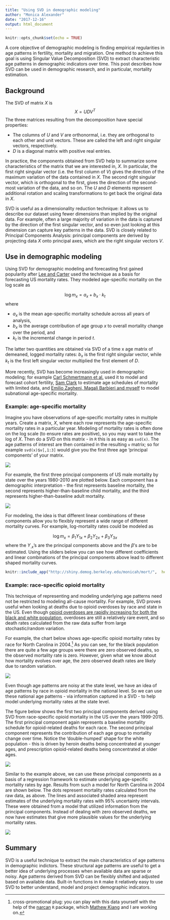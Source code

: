 ```yaml
---
title: "Using SVD in demographic modeling"
author: "Monica Alexander"
date: "2017-12-16"
output: html_document
---
```


```r
knitr::opts_chunk$set(echo = TRUE)
```

A core objective of demographic modeling is finding empirical regularities in age patterns in fertility, mortality and migration. One method to achieve this goal is using Singular Value Decomposition (SVD) to extract characteristic age patterns in demographic indicators over time. This post describes how SVD can be used in demographic research, and in particular, mortality estimation. 

## Background 

The SVD of matrix $X$ is
$$
X = UDV^T
$$
The three matrices resulting from the decomposition have special properties:

- The columns of $U$ and $V$ are orthonormal, i.e. they are orthogonal to each other and unit vectors. These are called the left and right singular vectors, respectively. 
- $D$ is a diagonal matrix with positive real entries. 

In practice, the components obtained from SVD help to summarize some characteristics of the matrix that we are interested in, $X$. In particular, the first right singular vector (i.e. the first column of $V$) gives the direction of the maximum variation of the data contained in $X.$ The second right singular vector, which is orthogonal to the first, gives the direction of the second-most variation of the data, and so on. The $U$ and $D$ elements represent additional rotation and scaling transformations to get back the original data in $X$. 

SVD is useful as a dimensionality reduction technique: it allows us to describe our dataset using fewer dimensions than implied by the original data. For example, often a large majority of variation in the data is captured by the direction of the first singular vector, and so even just looking at this dimension can capture key patterns in the data. SVD is closely related to Principal Components Analysis: principal components are derived by projecting data $X$ onto principal axes, which are the right singular vectors $V$. 


## Use in demographic modeling

Using SVD for demographic modeling and forecasting first gained popularity after [Lee and Carter](https://www.jstor.org/stable/2290201) used the technique as a basis for forecasting US mortality rates. They modeled age-specific mortality on the log scale as

$$
\log m_x = a_x + b_x \cdot k_t
$$
where 

- $a_x$ is the mean age-specific mortality schedule across all years of analysis, 
- $b_x$ is the average contribution of age group $x$ to overall mortality change over the period, and 
- $k_t$ is the incremental change in period $t$. 

The latter two quantities are obtained via SVD of a time x age matrix of demeaned, logged mortality rates: $b_x$ is the first right singular vector, while $k_t$ is the first left singular vector multiplied the first element of $D$. 

More recently, SVD has become increasingly used in demographic modeling; for example [Carl Schmertmann et al.](http://www.tandfonline.com/doi/abs/10.1080/01621459.2014.881738) used it to model and forecast cohort fertility, [Sam Clark](https://arxiv.org/abs/1612.01408) to estimate age schedules of mortality with limited data, and [Emilio Zagheni, Magali Barbieri and myself](https://link.springer.com/article/10.1007/s13524-017-0618-7) to model subnational age-specific mortality.  

### Example: age-specific mortality

Imagine you have observations of age-specific mortality rates in multiple years. Create a matrix, $X$, where each row represents the age-specific mortality rates in a particular year. Modeling of mortality rates is often done on the log scale (to ensure rates are positive), so you may want to take the log of $X$. Then do a SVD on this matrix - in `R` this is as easy as `svd(x)`. The age patterns of interest are then contained in the resulting `v` matrix; so for example `svd(x)$v[,1:3]` would give you the first three age 'principal components' of your matrix.

<img src="/img/svd_plots/svd.png">

For example, the first three principal components of US male mortality by state over the years 1980-2010 are plotted below. Each component has a demographic interpretation - the first represents baseline mortality, the second represents higher-than-baseline child mortality, and the third represents higher-than-baseline adult mortality. 


<img src="/img/svd_plots/3pcs_states_neg.png">

For modeling, the idea is that different linear combinations of these components allow you to flexibly represent a wide range of different mortality curves. For example, log-mortality rates could be modeled as

$$
\log m_x = \beta_1 Y_{1x} + \beta_2 Y_{2x} + \beta_3 Y_{3x}
$$
where the $Y_{.x}$'s are the principal components above and the $\beta$'s are to be estimated. Using the sliders below you can see how different coefficients and linear combinations of the principal components above lead to different shaped mortality curves. 


```r


knitr::include_app("http://shiny.demog.berkeley.edu/monicah/mort/",  height = "600px")

```



### Example: race-specific opioid mortality

This technique of representing and modeling underlying age patterns need not be restricted to modeling all-cause mortality. For example, SVD proves useful when looking at deaths due to opioid overdoses by race and state in the US. Even though [opioid overdoses are rapidly increasing for both the black and white population](https://www.monicaalexander.com/2017/05/02/opioid-mortality-by-race-from-divergence-to-convergence/), overdoses are still a relatively rare event, and so death rates calculated from the raw data suffer from large stochastic/random variation. 

For example, the chart below shows age-specific opioid mortality rates by race for North Carolina in 2004.[^1] As you can see, for the black population there are quite a few age groups were there are zero observed deaths, so the observed mortality rate is zero. However, given what we know about how mortality evolves over age, the zero observed death rates are likely due to random variation. 

[^1]: cross-promotional plug: you can play with this data yourself with the help of the [narcan](https://github.com/mkiang/narcan) `R` package, which [Mathew Kiang](http://mathewkiang.com) and I are working on. 

<img src="/img/svd_plots/NC_age.png">

Even though age patterns are noisy at the state level, we have an idea of age patterns by race in opioid mortality in the national level. So we can use these national age patterns - via information captured in a SVD - to help model underlying mortality rates at the state level. 

The figure below shows the first two principal components derived using SVD from race-specific opioid mortality in the US over the years 1999-2015. The first principal component again represents a baseline mortality schedule for opioid-related deaths for each race. The second principal component represents the contribution of each age group to mortality change over time. Notice the 'double-humped' shape for the white population - this is driven by heroin deaths being concentrated at younger ages, and prescription opioid-related deaths being concentrated at older ages. 


<img src="/img/svd_plots/opioid_pcs.png">

Similar to the example above, we can use these principal components as a basis of a regression framework to estimate underlying age-specific mortality rates by age. Results from such a model for North Carolina in 2004 are shown below. The dots represent mortality rates calculated from the raw data, as above. The lines and associated shaded area represent estimates of the underlying mortality rates with 95\% uncertainty intervals. These were obtained from a model that utilized information from the principal components. Instead of dealing with zero observed deaths, we now have estimates that give more plausible values for the underlying mortality rates. 


<img src="/img/svd_plots/NC_agefit.png">

## Summary

SVD is a useful technique to extract the main characteristics of age patterns in demographic indictors. These structural age patterns are useful to get a better idea of underlying processes when available data are sparse or noisy. Age patterns derived from SVD can be flexibly shifted and adjusted based on available data. Built-in functions in `R` make it relatively easy to use SVD to better understand, model and project demographic indicators. 

